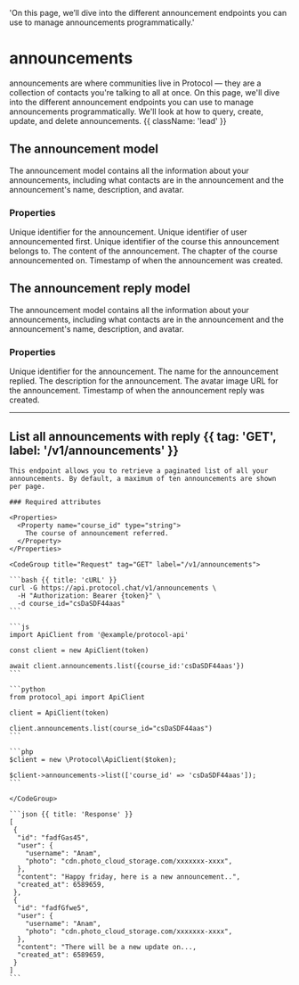   'On this page, we’ll dive into the different announcement endpoints you can use to manage announcements programmatically.'

# announcements

announcements are where communities live in Protocol — they are a collection of contacts you're talking to all at once. On this page, we'll dive into the different announcement endpoints you can use to manage announcements programmatically. We'll look at how to query, create, update, and delete announcements. {{ className: 'lead' }}

## The announcement model

The announcement model contains all the information about your announcements, including what contacts are in the announcement and the announcement's name, description, and avatar.

### Properties

<Properties>
  <Property name="id" type="string">
    Unique identifier for the announcement.
  </Property>
  <Property name="user_id" type="string">
    Unique identifier of user announcemented first.
  </Property>
  <Property name="course_id" type="string">
    Unique identifier of the course this announcement belongs to.
  </Property>
  <Property name="content" type="string">
    The content of the announcement.
  </Property>
  <Property name="chapter" type="integer">
    The chapter of the course announcemented on.
  </Property>
  <Property name="created_at" type="timestamp">
    Timestamp of when the announcement was created.
  </Property>
</Properties>

## The announcement reply model

The announcement model contains all the information about your announcements, including what contacts are in the announcement and the announcement's name, description, and avatar.

### Properties

<Properties>
  <Property name="id" type="string">
    Unique identifier for the announcement.
  </Property>
  <Property name="announcement_id" type="string">
    The name for the announcement replied.
  </Property>
  <Property name="user_id" type="string">
    The description for the announcement.
  </Property>
  <Property name="content" type="string">
    The avatar image URL for the announcement.
  </Property>
  <Property name="created_at" type="timestamp">
    Timestamp of when the announcement reply was created.
  </Property>
</Properties>

---

## List all announcements with reply {{ tag: 'GET', label: '/v1/announcements' }}

<Row>
  <Col>

    This endpoint allows you to retrieve a paginated list of all your announcements. By default, a maximum of ten announcements are shown per page.

    ### Required attributes

    <Properties>
      <Property name="course_id" type="string">
        The course of announcement referred.
      </Property>
    </Properties>

  </Col>
  <Col sticky>

    <CodeGroup title="Request" tag="GET" label="/v1/announcements">

    ```bash {{ title: 'cURL' }}
    curl -G https://api.protocol.chat/v1/announcements \
      -H "Authorization: Bearer {token}" \
      -d course_id="csDaSDF44aas"
    ```

    ```js
    import ApiClient from '@example/protocol-api'

    const client = new ApiClient(token)

    await client.announcements.list({course_id:'csDaSDF44aas'})
    ```

    ```python
    from protocol_api import ApiClient

    client = ApiClient(token)

    client.announcements.list(course_id="csDaSDF44aas")
    ```

    ```php
    $client = new \Protocol\ApiClient($token);

    $client->announcements->list(['course_id' => 'csDaSDF44aas']);
    ```

    </CodeGroup>

    ```json {{ title: 'Response' }}
    [
     {
      "id": "fadfGas45",
      "user": {
        "username": "Anam",
        "photo": "cdn.photo_cloud_storage.com/xxxxxxx-xxxx",
      },
      "content": "Happy friday, here is a new announcement..",
      "created_at": 6589659,
     },
     {
      "id": "fadfGfwe5",
      "user": {
        "username": "Anam",
        "photo": "cdn.photo_cloud_storage.com/xxxxxxx-xxxx",
      },
      "content": "There will be a new update on...,
      "created_at": 6589659,
     }
    ]
    ```

  </Col>
</Row>



